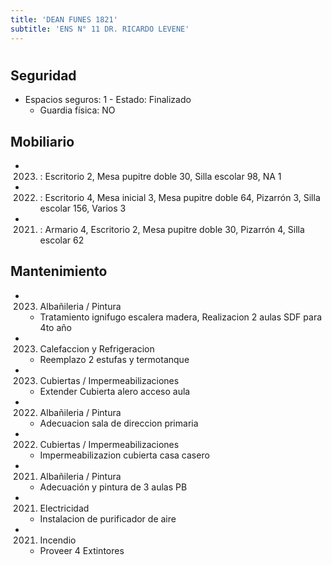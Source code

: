 ```yaml
---
title: 'DEAN FUNES 1821'
subtitle: 'ENS N° 11 DR. RICARDO LEVENE'
---
```


#


## Seguridad

*  Espacios seguros: 1 - Estado: Finalizado 
    + Guardia física: NO





## Mobiliario

*  (2023) : Escritorio 2, Mesa pupitre doble 30, Silla escolar 98, NA 1 

*  (2022) : Escritorio 4, Mesa inicial 3, Mesa pupitre doble 64, Pizarrón 3, Silla escolar 156, Varios 3 

*  (2021) : Armario 4, Escritorio 2, Mesa pupitre doble 30, Pizarrón 4, Silla escolar 62 





## Mantenimiento

*  (2023) Albañileria / Pintura 
    + Tratamiento ignifugo escalera madera, Realizacion 2 aulas SDF para 4to año

*  (2023) Calefaccion y Refrigeracion 
    + Reemplazo 2 estufas y termotanque

*  (2023) Cubiertas / Impermeabilizaciones 
    + Extender Cubierta alero acceso aula

*  (2022) Albañileria / Pintura 
    + Adecuacion sala de direccion primaria

*  (2022) Cubiertas / Impermeabilizaciones 
    + Impermeabilizazion cubierta casa casero

*  (2021) Albañileria / Pintura 
    + Adecuación y pintura de 3 aulas PB

*  (2021) Electricidad 
    + Instalacion de purificador de aire

*  (2021) Incendio 
    + Proveer 4 Extintores



